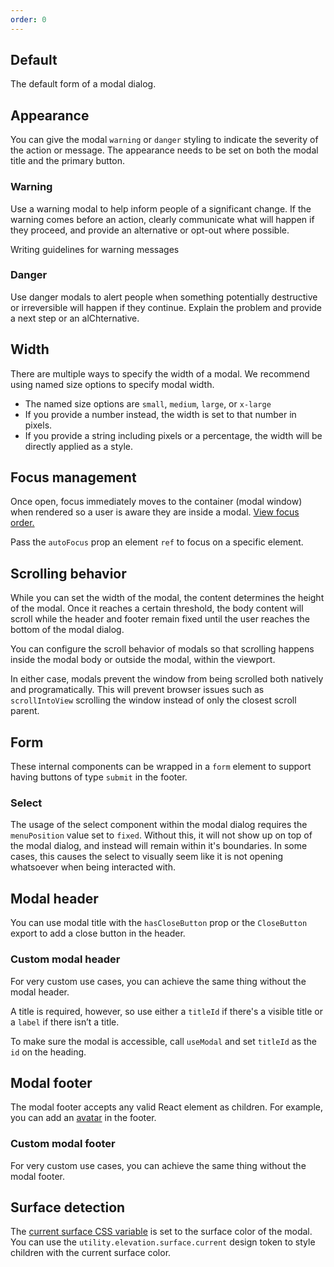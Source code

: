 ```yaml
---
order: 0
---
```



## Default

The default form of a modal dialog.

<Example Component={ModalDefault} packageName="@atlaskit/modal-dialog" />

## Appearance

You can give the modal `warning` or `danger` styling to indicate the severity of the action or
message. The appearance needs to be set on both the modal title and the primary button.

### Warning

Use a warning modal to help inform people of a significant change. If the warning comes before an
action, clearly communicate what will happen if they proceed, and provide an alternative or opt-out
where possible.

<Link href="/content/writing-guidelines/writing-a-warning-message/">
	Writing guidelines for warning messages
</Link>

<Example Component={ModalWarning} packageName="@atlaskit/modal-dialog" />

### Danger

Use danger modals to alert people when something potentially destructive or irreversible will happen
if they continue. Explain the problem and provide a next step or an alChternative.

<Example Component={ModalDanger} packageName="@atlaskit/modal-dialog" />

## Width

There are multiple ways to specify the width of a modal. We recommend using named size options to
specify modal width.

- The named size options are `small`, `medium`, `large`, or `x-large`
- If you provide a number instead, the width is set to that number in pixels.
- If you provide a string including pixels or a percentage, the width will be directly applied as a
  style.

<Example Component={ModalWidth} packageName="@atlaskit/modal-dialog" />

## Focus management

Once open, focus immediately moves to the container (modal window) when rendered so a user is aware
they are inside a modal. [View focus order.](/components/modal-dialog/usage#setting-focus)

Pass the `autoFocus` prop an element `ref` to focus on a specific element.

<Example Component={FocusSpecificElement} packageName="@atlaskit/modal-dialog" />

## Scrolling behavior

While you can set the width of the modal, the content determines the height of the modal. Once it
reaches a certain threshold, the body content will scroll while the header and footer remain fixed
until the user reaches the bottom of the modal dialog.

You can configure the scroll behavior of modals so that scrolling happens inside the modal body or
outside the modal, within the viewport.

In either case, modals prevent the window from being scrolled both natively and programatically.
This will prevent browser issues such as `scrollIntoView` scrolling the window instead of only the
closest scroll parent.

<Example Component={ModalScroll} packageName="@atlaskit/modal-dialog" />

## Form

These internal components can be wrapped in a `form` element to support having buttons of type
`submit` in the footer.

<Example Component={ModalForm} packageName="@atlaskit/modal-dialog" />

### Select

The usage of the select component within the modal dialog requires the `menuPosition` value set to
`fixed`. Without this, it will not show up on top of the modal dialog, and instead will remain
within it's boundaries. In some cases, this causes the select to visually seem like it is not
opening whatsoever when being interacted with.

<Example Component={ModalSelect} packageName="@atlaskit/modal-dialog" />

## Modal header

You can use modal title with the `hasCloseButton` prop or the `CloseButton` export to add a close
button in the header.

<Example Component={ModalHeader} packageName="@atlaskit/modal-dialog" />

### Custom modal header

For very custom use cases, you can achieve the same thing without the modal header.

A title is required, however, so use either a `titleId` if there's a visible title or a `label` if
there isn’t a title.

To make sure the modal is accessible, call `useModal` and set `titleId` as the `id` on the heading.

<Example Component={ModalCustomHeader} packageName="@atlaskit/modal-dialog" />

## Modal footer

The modal footer accepts any valid React element as children. For example, you can add an
[avatar](/components/avatar/) in the footer.

<Example Component={ModalFooter} packageName="@atlaskit/modal-dialog" />

### Custom modal footer

For very custom use cases, you can achieve the same thing without the modal footer.

<Example Component={ModalCustomFooter} packageName="@atlaskit/modal-dialog" />

## Surface detection

The [current surface CSS variable](/components/tokens/code#current-surface-color) is set to the
surface color of the modal. You can use the `utility.elevation.surface.current` design token to
style children with the current surface color.

<Example Component={ModalCurrentSurface} packageName="@atlaskit/modal-dialog" />
